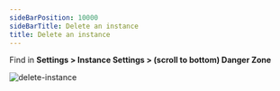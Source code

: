 ```yaml
---
sideBarPosition: 10000
sideBarTitle: Delete an instance
title: Delete an instance
---
```


Find in **Settings > Instance Settings > (scroll to bottom) Danger Zone**

![delete-instance](./delete-instance.png)
